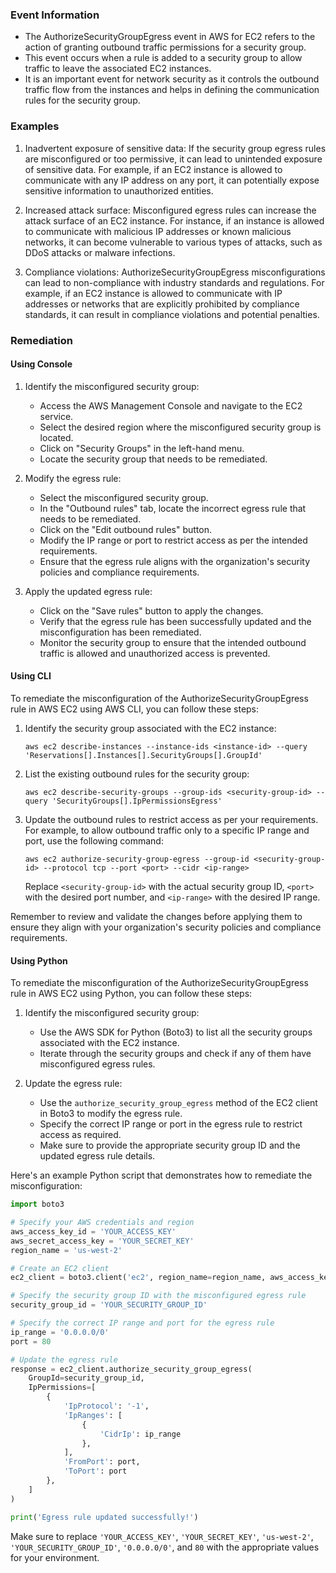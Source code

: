 
### Event Information

- The AuthorizeSecurityGroupEgress event in AWS for EC2 refers to the action of granting outbound traffic permissions for a security group.
- This event occurs when a rule is added to a security group to allow traffic to leave the associated EC2 instances.
- It is an important event for network security as it controls the outbound traffic flow from the instances and helps in defining the communication rules for the security group.


### Examples

1. Inadvertent exposure of sensitive data: If the security group egress rules are misconfigured or too permissive, it can lead to unintended exposure of sensitive data. For example, if an EC2 instance is allowed to communicate with any IP address on any port, it can potentially expose sensitive information to unauthorized entities.

2. Increased attack surface: Misconfigured egress rules can increase the attack surface of an EC2 instance. For instance, if an instance is allowed to communicate with malicious IP addresses or known malicious networks, it can become vulnerable to various types of attacks, such as DDoS attacks or malware infections.

3. Compliance violations: AuthorizeSecurityGroupEgress misconfigurations can lead to non-compliance with industry standards and regulations. For example, if an EC2 instance is allowed to communicate with IP addresses or networks that are explicitly prohibited by compliance standards, it can result in compliance violations and potential penalties.

### Remediation

#### Using Console

1. Identify the misconfigured security group:
   - Access the AWS Management Console and navigate to the EC2 service.
   - Select the desired region where the misconfigured security group is located.
   - Click on "Security Groups" in the left-hand menu.
   - Locate the security group that needs to be remediated.

2. Modify the egress rule:
   - Select the misconfigured security group.
   - In the "Outbound rules" tab, locate the incorrect egress rule that needs to be remediated.
   - Click on the "Edit outbound rules" button.
   - Modify the IP range or port to restrict access as per the intended requirements.
   - Ensure that the egress rule aligns with the organization's security policies and compliance requirements.

3. Apply the updated egress rule:
   - Click on the "Save rules" button to apply the changes.
   - Verify that the egress rule has been successfully updated and the misconfiguration has been remediated.
   - Monitor the security group to ensure that the intended outbound traffic is allowed and unauthorized access is prevented.

#### Using CLI

To remediate the misconfiguration of the AuthorizeSecurityGroupEgress rule in AWS EC2 using AWS CLI, you can follow these steps:

1. Identify the security group associated with the EC2 instance:
   ```
   aws ec2 describe-instances --instance-ids <instance-id> --query 'Reservations[].Instances[].SecurityGroups[].GroupId'
   ```

2. List the existing outbound rules for the security group:
   ```
   aws ec2 describe-security-groups --group-ids <security-group-id> --query 'SecurityGroups[].IpPermissionsEgress'
   ```

3. Update the outbound rules to restrict access as per your requirements. For example, to allow outbound traffic only to a specific IP range and port, use the following command:
   ```
   aws ec2 authorize-security-group-egress --group-id <security-group-id> --protocol tcp --port <port> --cidr <ip-range>
   ```

   Replace `<security-group-id>` with the actual security group ID, `<port>` with the desired port number, and `<ip-range>` with the desired IP range.

Remember to review and validate the changes before applying them to ensure they align with your organization's security policies and compliance requirements.

#### Using Python

To remediate the misconfiguration of the AuthorizeSecurityGroupEgress rule in AWS EC2 using Python, you can follow these steps:

1. Identify the misconfigured security group:
   - Use the AWS SDK for Python (Boto3) to list all the security groups associated with the EC2 instance.
   - Iterate through the security groups and check if any of them have misconfigured egress rules.

2. Update the egress rule:
   - Use the `authorize_security_group_egress` method of the EC2 client in Boto3 to modify the egress rule.
   - Specify the correct IP range or port in the egress rule to restrict access as required.
   - Make sure to provide the appropriate security group ID and the updated egress rule details.

Here's an example Python script that demonstrates how to remediate the misconfiguration:

```python
import boto3

# Specify your AWS credentials and region
aws_access_key_id = 'YOUR_ACCESS_KEY'
aws_secret_access_key = 'YOUR_SECRET_KEY'
region_name = 'us-west-2'

# Create an EC2 client
ec2_client = boto3.client('ec2', region_name=region_name, aws_access_key_id=aws_access_key_id, aws_secret_access_key=aws_secret_access_key)

# Specify the security group ID with the misconfigured egress rule
security_group_id = 'YOUR_SECURITY_GROUP_ID'

# Specify the correct IP range and port for the egress rule
ip_range = '0.0.0.0/0'
port = 80

# Update the egress rule
response = ec2_client.authorize_security_group_egress(
    GroupId=security_group_id,
    IpPermissions=[
        {
            'IpProtocol': '-1',
            'IpRanges': [
                {
                    'CidrIp': ip_range
                },
            ],
            'FromPort': port,
            'ToPort': port
        },
    ]
)

print('Egress rule updated successfully!')
```

Make sure to replace `'YOUR_ACCESS_KEY'`, `'YOUR_SECRET_KEY'`, `'us-west-2'`, `'YOUR_SECURITY_GROUP_ID'`, `'0.0.0.0/0'`, and `80` with the appropriate values for your environment.

